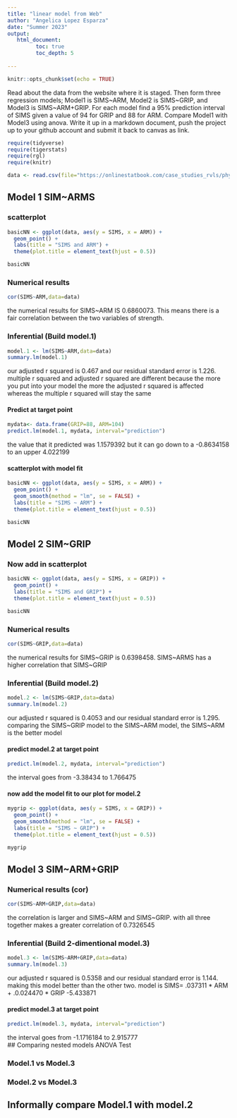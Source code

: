 ```yaml
---
title: "linear model from Web"
author: "Angelica Lopez Esparza"
date: "Summer 2023"
output:
   html_document:
         toc: true
         toc_depth: 5
        
---
```


```r
knitr::opts_chunk$set(echo = TRUE)
```

Read about the data from the website where it is staged.  Then form three regression models; Model1 is SIMS~ARM, Model2 is SIMS~GRIP, and Model3 is SIMS~ARM+GRIP. For each model find a 95% prediction interval of SIMS given a value of 94  for GRIP and 88 for ARM. Compare Model1 with Model3 using anova. Write it up in a markdown document, push the project up to your github account and submit it back to canvas as link. 

 


```r
require(tidyverse)
require(tigerstats)
require(rgl)
require(knitr)

```

```r
data <- read.csv(file="https://onlinestatbook.com/case_studies_rvls/physical_strength/data.txt",sep="",header=TRUE)  

```

## Model 1 SIM~ARMS





### scatterplot

```r
basicNN <- ggplot(data, aes(y = SIMS, x = ARM)) +
  geom_point() +
  labs(title = "SIMS and ARM") +
  theme(plot.title = element_text(hjust = 0.5))

basicNN
```  
  



### Numerical results
```r
cor(SIMS~ARM,data=data)
```
the numerical results for SIMS~ARM IS 0.6860073. This means there is a fair correlation between the two variables of strength.  


### Inferential  (Build model.1)
```r
model.1 <- lm(SIMS~ARM,data=data)
summary.lm(model.1)
```
our adjusted r squared is 0.467 and our residual standard error is 1.226. multiple r squared and adjusted r squared are different because the more you put into your model the more the adjusted r squared is affected whereas the multiple r squared will stay the same   



#### Predict at target point
```r
mydata<- data.frame(GRIP=88, ARM=104)
predict.lm(model.1, mydata, interval="prediction")
```
the value that it predicted was 1.1579392 but it can go down to a -0.8634158 to an upper 
4.022199  

#### scatterplot with model fit
```r
basicNN <- ggplot(data, aes(y = SIMS, x = ARM)) +
  geom_point() +
  geom_smooth(method = "lm", se = FALSE) +
  labs(title = "SIMS ~ ARM") +
  theme(plot.title = element_text(hjust = 0.5))

basicNN

```





## Model 2 SIM~GRIP

### Now add in scatterplot

```r
basicNN <- ggplot(data, aes(y = SIMS, x = GRIP)) +
  geom_point() +
  labs(title = "SIMS and GRIP") +
  theme(plot.title = element_text(hjust = 0.5))

basicNN
```

### Numerical results 
```r
cor(SIMS~GRIP,data=data)
```
the numerical results for SIMS~GRIP is 0.6398458. SIMS~ARMS has a higher correlation that SIMS~GRIP

### Inferential  (Build model.2)
```r
model.2 <- lm(SIMS~GRIP,data=data)
summary.lm(model.2)
``` 
our adjusted r squared is 0.4053 and our residual standard error is 1.295. comparing the SIMS~GRIP model to the SIMS~ARM model, the SIMS~ARM is the better model  

#### predict model.2 at target point

```r
predict.lm(model.2, mydata, interval="prediction")
```
the interval goes from -3.38434 to 1.766475  

#### now add the model fit to our plot for model.2
```r
mygrip <- ggplot(data, aes(y = SIMS, x = GRIP)) +
  geom_point() +
  geom_smooth(method = "lm", se = FALSE) +
  labs(title = "SIMS ~ GRIP") +
  theme(plot.title = element_text(hjust = 0.5))

mygrip

``` 


## Model 3 SIM~ARM+GRIP

### Numerical results (cor)
```r
cor(SIMS~ARM+GRIP,data=data)
```
the correlation is larger and SIMS~ARM and SIMS~GRIP. with all three together makes a greater correlation of 0.7326545  
  
### Inferential  (Build 2-dimentional model.3)
```r
model.3 <- lm(SIMS~ARM+GRIP,data=data)
summary.lm(model.3)
```
our adjusted r squared is 0.5358 and our residual standard error is 1.144. making this model better than the other two. model is SIMS= .037311 * ARM + .0.024470 * GRIP -5.433871  

#### predict model.3 at target point
```r
predict.lm(model.3, mydata, interval="prediction")
```  
the interval goes from -1.1716184 to 2.915777  
## Comparing nested models ANOVA Test

### Model.1 vs Model.3
### Model.2 vs Model.3

## Informally compare Model.1 with model.2


